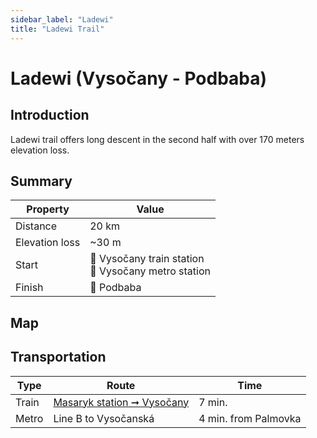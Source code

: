```yaml
---
sidebar_label: "Ladewi"
title: "Ladewi Trail"
---
```


# Ladewi (Vysočany - Podbaba)

## Introduction

Ladewi trail offers long descent in the second half with over 170 meters elevation loss.

## Summary

| Property | Value |
| --- | --- |
| Distance | 20 km |
| Elevation loss | ~30 m |
| Start | 📍 Vysočany train station <br /> 📍 Vysočany metro station  |
| Finish | 📍 Podbaba |

## Map

<MapyCzEmbeddedPath id="kemonature"></MapyCzEmbeddedPath>

## Transportation

| Type | Route | Time |
| --- | --- | --- |
| Train | [Masaryk station ➞ Vysočany](https://idos.idnes.cz/vlakyautobusymhdvse/spojeni/vysledky/?f=Praha%20Masarykovo%20n.&fc=100003&t=Praha-Vyso%C4%8Dany&tc=100003&direct=true&af=true&trt=150,151,152,153&fcs=3  "See timetable" ) | 7 min. |
| Metro | Line B to Vysočanská | 4 min. from Palmovka |

